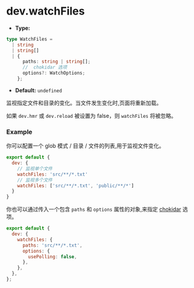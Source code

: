 # dev.watchFiles

- **Type:**

```ts
type WatchFiles =
  | string
  | string[]
  | {
      paths: string | string[];
      //  chokidar 选项
      options?: WatchOptions;
    };
```

- **Default:** `undefined`

监视指定文件和目录的变化。当文件发生变化时,页面将重新加载。

如果 `dev.hmr` 或 `dev.reload` 被设置为 false，则 `watchFiles` 将被忽略。

### Example

你可以配置一个 glob 模式 / 目录 / 文件的列表,用于监视文件变化。

```js
export default {
  dev: {
    // 监视单个文件
    watchFiles: 'src/**/*.txt'
    // 监视多个文件
    watchFiles: ['src/**/*.txt', 'public/**/*']
  }
}
```

你也可以通过传入一个包含 `paths` 和 `options` 属性的对象,来指定 [chokidar](https://github.com/paulmillr/chokidar#api) 选项。

```js
export default {
  dev: {
    watchFiles: {
      paths: 'src/**/*.txt',
      options: {
        usePolling: false,
      },
    },
  },
};
```
